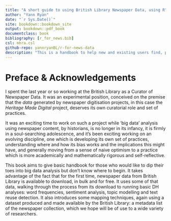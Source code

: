 ```yaml
--- 
title: "A short guide to using British Library Newspaper Data, using R"
author: "Yann Ryan"
date: "`r Sys.Date()`"
site: bookdown::bookdown_site
output: bookdown::pdf_book
documentclass: book
bibliography: [r_for_news.bib]
csl: mhra.csl
github-repo: yannryanBL/r-for-news-data
description: "This is a handbook to help new and existing users find, process and analyse historical newspaper data, using the programming language R, and its IDE R-Studio"
---
```


# Preface & Acknowledgements

I spent the last year or so working at the British Library as a Curator of Newspaper Data. It was an experimental position, conceived on the premise that the _data_ generated by newspaper digitisation projects, in this case the _Heritage Made Digital_ project, deserves its own curatorial role and set of practices.

It was an exciting time to work on such a project while 'big data' analysis using newspaper content, by historians, is no longer in its infancy, it is firmly in a soul-searching adolescence, and it's been exciting working on an evolving discipline, one which is developing its own set of practices, understanding where and how its bias works and the implications this might have, and generally moving from a sense of naive optimism to a practice which is more academically and mathematically rigorous and self-reflective. 

This book aims to give basic handbook for those who would like to dip their toes into big data analysis but don't know where to begin. It takes advantage of the fact that for the first time, newspaper data from British Library is available to download, in bulk and for free. It uses some of that data, walking through the process from its download to running basic DH analyses: word frequencies, sentiment analysis, topic modelling and text reuse detection. It also introduces some mapping techniques, again using a dataset produced and made available by the British Library: a metadata list of the newspaper collection, which we hope will be of use to a wide variety of researchers. 